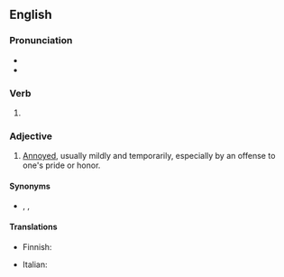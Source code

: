 ==English==

===Pronunciation===
* {{IPA|/piːkt/|lang=en}}
* {{homophones|peaked|peeked|lang=en}}

===Verb===
{{head|en|verb form}}

# {{en-past of|pique}}

===Adjective===
{{en-adj}}

# [[annoyed|Annoyed]], usually mildly and temporarily, especially by an offense to one's pride or honor.

====Synonyms====
* {{sense|annoyed}} {{l|en|irritated}}, {{l|en|nettled}}, {{l|en|vexed}}

====Translations====
{{trans-top|mildly and temporarily annoyed}}
* Finnish: {{t|fi|närkästynyt}}
{{trans-mid}}
* Italian: {{t+|it|piccato}}
{{trans-bottom}}